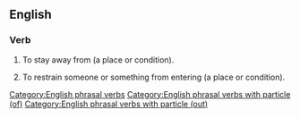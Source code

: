 ==English==

===Verb===
{{en-verb|head=[[keep]] [[out of]]|keeps out of|keeping out of|kept out of}}

# To stay away from (a place or condition).
#: {{ux|en|I am '''keeping out of''' trouble.}}
# To restrain someone or something from entering (a place or condition).
#: {{ux|en|He '''kept me out of''' the house while he was redecorating.}}

[[Category:English phrasal verbs]]
[[Category:English phrasal verbs with particle (of)]]
[[Category:English phrasal verbs with particle (out)]]